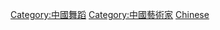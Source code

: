 {{portal|人物|中國}}

[[Category:中國舞蹈|Category:中國舞蹈]]
[[Category:中國藝術家|Category:中國藝術家]]
[[Category:各國舞者|Chinese]]